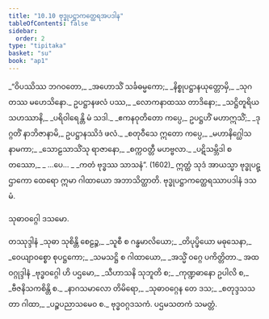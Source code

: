 ```yaml
---
title: "10.10 ဗုဒ္ဓုပဋ္ဌာကတ္ထေရအပဒါန"
tableOfContents: false
sidebar:
  order: 2
type: "tipitaka"
basket: "su"
book: "ap1"
---
```



<DynamicBreadcrumb />

<Division number="56" book="ap1">

<Paragraph number="1838" type="verses" book="ap1">
_“ဝိပဿိဿ ဘဂဝတော,_  
_အဟောသိံ သင်္ခဓမ္မကော;_  
_နိစ္စုပဋ္ဌာနယုတ္တောမှိ,_  
_သုဂတဿ မဟေသိနော._  

</Paragraph>

</Division>
<Division number="57" book="ap1">

<Paragraph number="1839" type="verses" book="ap1">
ဥပဋ္ဌာနဖလံ ပဿ,_  
_လောကနာထဿ တာဒိနော;_  
_သဋ္ဌိတူရိယသဟဿာနိ,_  
_ပရိဝါရေန္တိ မံ သဒါ._  

</Paragraph>

</Division>
<Division number="58" book="ap1">

<Paragraph number="1840" book="ap1">
_ဧကနဝုတိတော ကပ္ပေ,_  
ဥပဋ္ဌဟိံ မဟာဣသိံ;_  
_ဒုဂ္ဂတိံ နာဘိဇာနာမိ,_  
ဥပဋ္ဌာနဿိဒံ ဖလံ._  

</Paragraph>

</Division>
<Division number="59" book="ap1">

<Paragraph number="1841" type="verses" book="ap1">
_စတုဝီသေ ဣတော ကပ္ပေ,_  
_မဟာနိဂ္ဃေါသနာမကာ;_  
_သောဠသာသိံသု ရာဇာနော,_  
_စက္ကဝတ္တီ မဟဗ္ဗလာ._  

</Paragraph>

</Division>
<Division number="60" book="ap1">

<Paragraph number="1842" type="verses" book="ap1">
_ပဋိသမ္ဘိဒါ စတဿော,_  
_ …ပေ… _  
_ကတံ ဗုဒ္ဓဿ သာသနံ”. (1602)_  

</Paragraph>

<Paragraph number="1843" book="ap1">
ဣတ္ထံ သုဒံ အာယသ္မာ ဗုဒ္ဓုပဋ္ဌာကော ထေရော ဣမာ ဂါထာယော အဘာသိတ္ထာတိ.

</Paragraph>
</Division>

<Paragraph number="1844" type="center" book="ap1">
ဗုဒ္ဓုပဋ္ဌာကတ္ထေရဿာပဒါနံ ဒသမံ.

  
<Emphasis>သုဓာဝဂ္ဂေါ ဒသမော.</Emphasis>



</Paragraph>

<Paragraph number="1845" type="center" book="ap1">
တဿုဒ္ဒါနံ


</Paragraph>

<Paragraph number="1846" type="verses" book="ap1">
_သုဓာ သုစိန္တိ စေဠဉ္စ,_  
_သူစီ စ ဂန္ဓမာလိယော;_  
_တိပုပ္ဖိယော မဓုသေနာ,_  
_ဝေယျာဝစ္စော စုပဋ္ဌကော;_  
_သမသဋ္ဌိ စ ဂါထာယော,_  
_အသ္မိံ ဝဂ္ဂေ ပကိတ္တိတာ._  


</Paragraph>

<Paragraph number="1847" type="center" book="ap1">
အထ ဝဂ္ဂုဒ္ဒါနံ


</Paragraph>

<Paragraph number="1848" type="verses" book="ap1">
_ဗုဒ္ဓဝဂ္ဂေါ ဟိ ပဌမော,_  
_သီဟာသနိ သုဘူတိ စ;_  
_ကုဏ္ဍဓာနော ဥပါလိ စ,_  
_ဗီဇနိသကစိန္တိ စ._  

</Paragraph>

<Paragraph number="1849" type="verses" book="ap1">
_နာဂသမာလော တိမိရော,_  
_သုဓာဝဂ္ဂေန တေ ဒသ;_  
_စတုဒ္ဒသသတာ ဂါထာ,_  
_ပဉ္စပညာသမေဝ စ._  


</Paragraph>

<Paragraph number="1850" type="center" book="ap1">
ဗုဒ္ဓဝဂ္ဂဒသကံ.



</Paragraph>

<Paragraph number="1851" type="center" book="ap1">
ပဌမသတကံ သမတ္တံ.
</Paragraph>